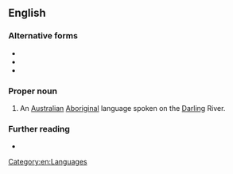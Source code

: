 ==English==

===Alternative forms===
* {{l|en|Bagandji}}
* {{l|en|Bagundji}}
* {{l|en|Paakantyi}}

===Proper noun===
{{en-proper noun}}

# An [[Australian]] [[Aboriginal]] language spoken on the [[Darling]] River.

===Further reading===
* {{ethnologue|code=drl}}

[[Category:en:Languages]]